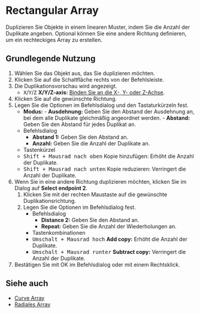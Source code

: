 
# Rectangular Array

<Reference shortcut="" command="Rectangular Array" button="Rechts von der Befehlsleiste"  buttonIcon='button-rectangular-array'/>

Duplizieren Sie Objekte in einem linearen Muster, indem Sie die Anzahl der Duplikate angeben. Optional können Sie eine andere Richtung definieren, um ein rechteckiges Array zu erstellen.

## Grundlegende Nutzung

1. Wählen Sie das Objekt aus, das Sie duplizieren möchten.
2. Klicken Sie auf die Schaltfläche <ButtonIcon type="button-rectangular-array" /> rechts von der Befehlsleiste.
3. Die Duplikationsvorschau wird angezeigt.
   - <kbd>X</kbd>/<kbd>Y</kbd>/<kbd>Z</kbd> **X/Y/Z-axis:** [Binden Sie an die X-, Y- oder Z-Achse](/tool/sketching-essentials#constrain-to-an-axis).
4. Klicken Sie auf die gewünschte Richtung.
5. Legen Sie die Optionen im Befehlsdialog und den Tastaturkürzeln fest.
   - **Modus:**
         - **Ausdehnung:** Geben Sie den Abstand der Ausdehnung an, bei dem alle Duplikate gleichmäßig angeordnet werden. 
         - **Abstand:** Geben Sie den Abstand für jedes Duplikat an.
   - <Kst>Befehlsdialog</Kst>
      - **Abstand 1:** Geben Sie den Abstand an.
      - **Anzahl:** Geben Sie die Anzahl der Duplikate an.
   - <Kst>Tastenkürzel</Kst>
   - <kbd>Shift + Mausrad nach oben</kbd> Kopie hinzufügen: Erhöht die Anzahl der Duplikate.
   - <kbd>Shift + Mausrad nach unten</kbd> Kopie reduzieren: Verringert die Anzahl der Duplikate.
6. Wenn Sie in eine andere Richtung duplizieren möchten, klicken Sie im Dialog auf **Select endpoint 2**.
   1. Klicken Sie mit der rechten Maustaste auf die gewünschte Duplikationsrichtung.
   2. Legen Sie die Optionen im Befehlsdialog fest.
      - <Kst>Befehlsdialog</Kst>
         - **Distance 2:** Geben Sie den Abstand an.
         - **Repeat:** Geben Sie die Anzahl der Wiederholungen an.
      - <Kst>Tastenkombinationen</Kst>
      - <kbd>Umschalt + Mausrad hoch</kbd> **Add copy:** Erhöht die Anzahl der Duplikate.
      - <kbd>Umschalt + Mausrad runter</kbd> **Subtract copy:** Verringert die Anzahl der Duplikate.
7. Bestätigen Sie mit OK im Befehlsdialog oder mit einem Rechtsklick.

## Siehe auch
- [Curve Array](curve-array)
- [Radiales Array](radial-array)